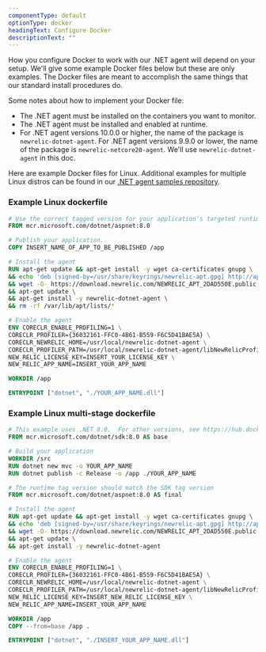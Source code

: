 ```yaml
---
componentType: default
optionType: docker
headingText: Configure Docker
descriptionText: ""
---
```


How you configure Docker to work with our .NET agent will depend on your setup. We'll give some example Docker files below but these are only examples. The Docker files are meant to accomplish the same things that our standard install procedures do.

Some notes about how to implement your Docker file:

* The .NET agent must be installed on the containers you want to monitor.
* The .NET agent must be installed and enabled at runtime.
* For .NET agent versions 10.0.0 or higher, the name of the package is `newrelic-dotnet-agent`. For .NET agent versions 9.9.0 or lower, the name of the package is `newrelic-netcore20-agent`. We'll use `newrelic-dotnet-agent` in this doc.

Here are example Docker files for Linux. Additional examples for multiple Linux distros can be found in our [.NET agent samples repository](https://github.com/newrelic/newrelic-dotnet-examples).

### Example Linux dockerfile

```dockerfile
# Use the correct tagged version for your application's targeted runtime.  See https://hub.docker.com/_/microsoft-dotnet-aspnet/ 
FROM mcr.microsoft.com/dotnet/aspnet:8.0

# Publish your application.
COPY INSERT_NAME_OF_APP_TO_BE_PUBLISHED /app

# Install the agent
RUN apt-get update && apt-get install -y wget ca-certificates gnupg \
&& echo 'deb [signed-by=/usr/share/keyrings/newrelic-apt.gpg] http://apt.newrelic.com/debian/ newrelic non-free' | tee /etc/apt/sources.list.d/newrelic.list \
&& wget -O- https://download.newrelic.com/NEWRELIC_APT_2DAD550E.public | gpg --import --batch --no-default-keyring --keyring /usr/share/keyrings/newrelic-apt.gpg \
&& apt-get update \
&& apt-get install -y newrelic-dotnet-agent \
&& rm -rf /var/lib/apt/lists/*

# Enable the agent
ENV CORECLR_ENABLE_PROFILING=1 \
CORECLR_PROFILER={36032161-FFC0-4B61-B559-F6C5D41BAE5A} \
CORECLR_NEWRELIC_HOME=/usr/local/newrelic-dotnet-agent \
CORECLR_PROFILER_PATH=/usr/local/newrelic-dotnet-agent/libNewRelicProfiler.so \
NEW_RELIC_LICENSE_KEY=INSERT_YOUR_LICENSE_KEY \
NEW_RELIC_APP_NAME=INSERT_YOUR_APP_NAME

WORKDIR /app

ENTRYPOINT ["dotnet", "./YOUR_APP_NAME.dll"]
```

### Example Linux multi-stage dockerfile

```dockerfile
# This example uses .NET 8.0.  For other versions, see https://hub.docker.com/_/microsoft/dotnet-sdk/
FROM mcr.microsoft.com/dotnet/sdk:8.0 AS base

# Build your application
WORKDIR /src
RUN dotnet new mvc -o YOUR_APP_NAME
RUN dotnet publish -c Release -o /app ./YOUR_APP_NAME

# The runtime tag version should match the SDK tag version
FROM mcr.microsoft.com/dotnet/aspnet:8.0 AS final

# Install the agent
RUN apt-get update && apt-get install -y wget ca-certificates gnupg \
&& echo 'deb [signed-by=/usr/share/keyrings/newrelic-apt.gpg] http://apt.newrelic.com/debian/ newrelic non-free' | tee /etc/apt/sources.list.d/newrelic.list \
&& wget -O- https://download.newrelic.com/NEWRELIC_APT_2DAD550E.public | gpg --import --batch --no-default-keyring --keyring /usr/share/keyrings/newrelic-apt.gpg \
&& apt-get update \
&& apt-get install -y newrelic-dotnet-agent

# Enable the agent
ENV CORECLR_ENABLE_PROFILING=1 \
CORECLR_PROFILER={36032161-FFC0-4B61-B559-F6C5D41BAE5A} \
CORECLR_NEWRELIC_HOME=/usr/local/newrelic-dotnet-agent \
CORECLR_PROFILER_PATH=/usr/local/newrelic-dotnet-agent/libNewRelicProfiler.so \
NEW_RELIC_LICENSE_KEY=INSERT_NEW_RELIC_LICENSE_KEY \
NEW_RELIC_APP_NAME=INSERT_YOUR_APP_NAME

WORKDIR /app
COPY --from=base /app .

ENTRYPOINT ["dotnet", "./INSERT_YOUR_APP_NAME.dll"]
```
